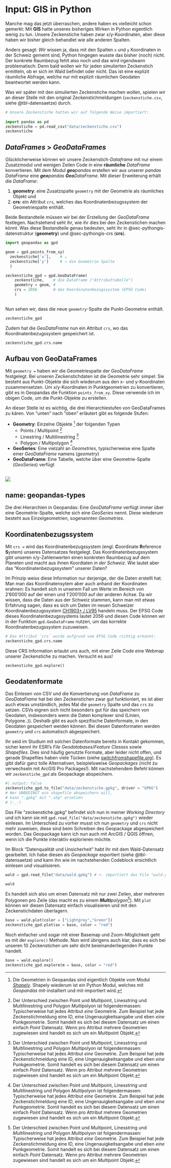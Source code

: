 # Input: GIS in Python {#sec-pythongis}

Manche mag das jetzt überraschen, andere haben es vielleicht schon gemerkt: Mit **GIS** hatte unseres bisheriges Wirken in Python eigentlich wenig zu tun. Unsere Zeckenstiche haben zwar x/y-Koordinaten, aber diese haben wir bisher gleich behandlet wie alle anderen Spalten.

Anders gesagt: *Wir* wissen ja, dass mit den Spalten `x` und `y` Koordinaten in der Schweiz gemeint sind, Python hingegen wusste das bisher (noch) nicht. Der konkrete Raumbezug fehlt also noch und das wird irgendwann problematisch: Denn bald wollen wir für jeden simulierten Zeckenstich ermitteln, ob er sich im Wald befindet oder nicht. Das ist eine explizit räumliche Abfrage, welche nur mit explizit räumlichen Geodaten beantwortet werden kann. 

Was wir später mit den simulierten Zeckenstiche machen wollen, spielen wir an dieser Stelle mit den original Zeckenstichmeldungen (`zeckenstiche.csv`, siehe @tbl-datensaetze) durch.

```python
# Unsere Zeckenstiche hatten wir auf folgende Weise importiert:
    
import pandas as pd
zeckenstiche = pd.read_csv("data/zeckenstiche.csv")
zeckenstiche
```

## *DataFrames* > ***Geo**DataFrames* {#sec-pythongis-geodataframe}

Glücklicherweise können wir unsere Zeckenstich-*Dataframe* mit nur einem Zusatzmodul und wenigen Zeilen Code in eine **räumliche** *DataFrame* konvertieren. Mit dem Modul ***geo**pandas* erstellen wir aus unserer *pandas DataFrame* eine ***geo**pandas **Geo**DataFrame*. Mit dieser Erweiterung erhält die *DataFrame*:

1. **geometry**: eine Zusatzspalte `geometry` mit der Geometrie als räumliches Objekt und
2. **crs**: ein Attribut `crs`, welches das Koordinatenbezugssystem der Geometriespalte enthält. 

Beide Bestandteile müssen wir bei der Erstellung der *GeoDataFrame* festlegen. Nachstehend seht ihr, wie ihr dies bei den Zeckenstichen machen könnt. Was diese Bestandteile genau bedeuten, seht ihr in @sec-pythongis-datenstruktur (**geometry**) und @sec-pythongis-crs (**crs**). 

```python
import geopandas as gpd

geom = gpd.points_from_xy(
  zeckenstiche['x'],    # ↘
  zeckenstiche['y']     # → die Geometrie Spalte
  )   

zeckenstiche_gpd = gpd.GeoDataFrame(
    zeckenstiche,    # die DataFrame ("Attributtabelle")
    geometry = geom, #
    crs = 2056       # das Koordinatenbezugssystem (EPSG Code)
    )
    
```

Nun sehen wir, dass die neue `geometry`-Spalte die Punkt-Geometrie enthält.

```python
zeckenstiche_gpd
```

Zudem hat die *GeoDataFrame* nun ein Attribut `crs`, wo das Koordinatenbezugssystem gespeichert ist.

```python
zeckenstiche_gpd.crs.name
```

## Aufbau von GeoDataFrames {#sec-pythongis-datenstruktur}

Mit `geometry = ` haben wir die Geometriespalte der *GeoDataFrame* festgelegt. Bei unseren Zeckenstichdaten ist die Geometrie sehr simpel: Sie besteht aus Punkt-Objekte die sich wiederum aus den x- und y-Koordinaten zusammensetzen. Um x/y-Koordinaten in Punktgeometrien zu konvertieren, gibt es in Geopandas die Funktion `points_from_xy`. Diese verwende ich im obigen Code, um die Punkt-Objekte zu erstellen.

An dieser Stelle ist es wichtig, die drei Hierarchiestufen von GeoDataFrames zu kären. Von "unten" nach "oben" erläutert gibt es folgende Stufen:

- **Geometry**: Einzelne Objekte [^shapely] der folgenden Typen
  - Points / Multipoint [^multi]
  - Linestring / Multilinestring [^multi]
  - Polygon / Multipolygon [^multi]
- **GeoSeries**: Eine vielzahl an *Geometries*, typischerweise eine Spalte einer *GeoDataFrame* namens (*geometry*)
- **GeoDataFrame**: Eine Tabelle, welche über eine Geometrie-Spalte (*GeoSeries*) verfügt

![](figures/Geopandas_types.jpg)
---
name: geopandas-types
---
Die drei Hierarchien in Geopandas: Eine *GeoDataFrame* verfügt immer über eine Geometrie-Spalte, welche sich eine *GeoSeries* nennt. Diese wiederum besteht aus Einzelgeometrien, sogenannten *Geometries*.

[^shapely]: Die Geometrien in Geopandas sind eigentlich Objekte vom Modul [*Shapely*](https://pypi.org/project/Shapely/). Shapely wiederum ist ein Python Modul, welches mit *Geopandas* mit-installiert und mit-importiert wird.

## Koordinatenbezugssystem {#sec-pythongis-crs}

Mit `crs = ` wird das Koordinatenbezugssystem (engl. **C**oordinate **R**eference **S**ystem) unseres Datensatzes festgelegt. Das Koordinatenbezugssystem gibt unseren x/y-Zahlenwerten einen konkreten Raumbezug auf dem Planeten und macht aus ihnen Koordiaten *in der Schweiz*. Wie lautet aber das "Koordinatenbezugssystem" unserer Daten? 

Im Prinzip weiss diese Information nur derjenige, der die Daten erstellt hat. Man man das Koordinatensytem aber auch anhand der Koordinaten erahnen: Es handelt sich in unserem Fall um Werte im Bereich von 2'600'000 auf der einen und 1'200'000 auf der anderen Achse. Da wir wissen, dass die Daten aus der Schweiz stammen, kann man mit etwas Erfahrung sagen, dass es sich um Daten im neuen Schweizer Koordinatenbezugssystem [CH1903+ / LV95](https://epsg.io/2056) handeln muss. Der EPSG Code dieses Koordinatenbezugssystems lautet 2056 und diesen Code können wir in der Funktion `gpd.GeoDataFrame` nutzen, um das korrekte Koordinatenbezugssystem zuzuweisen.

```python
# Das Attribut `crs` wurde aufgrund vom EPSG Code richtig erkannt:
zeckenstiche_gpd.crs.name
```

Diese CRS Information erlaubt uns auch, mit einer Zeile Code eine Webmap unserer Zeckenstiche zu machen. Versucht es aus!

```python
zeckenstiche_gpd.explore()
```

## Geodatenformate {#sec-pythongis-formate}

Das Einlesen von CSV und die Konvertierung von *DataFrame* zu *GeoDataFrame* hat bei den Zeckenstichen zwar gut funktioniert, es ist aber auch etwas umständlich, jedes Mal die `geometry` Spalte und das `crs` zu setzen. CSVs eignen sich nicht besonders gut für das speichern von Geodaten, insbesonders wenn die Daten komplexer sind (Linien, Polygone..)). Deshalb gibt es auch spezifische Datenformate, in den Geodaten gespeichert werden können. Bei diesen Datenformaten werden `geometry` und `crs` automatisch abgespeichert. 

Ihr seid im Studium mit solchen Datenformate bereits in Kontakt gekommen, sicher kennt ihr ESRI's *File Geodatabases*/*Feature Classes* sowie *Shapefiles*. Dies sind häufig genutzte Formate, aber leider nicht offen, und gerade Shapefiles haben viele Tücken (siehe [switchfromshapefile.org](http://switchfromshapefile.org/)). Es gibt dafür ganz tolle Alternativen, beispielsweise *Geopackages* (nicht zu verwechseln mit ArcGIS Pro Packages!). Mit nachstehendem Befehl können wir `zeckenstiche_gpd` als Geopackage abspeichern.

```python
#| output: false
zeckenstiche_gpd.to_file("data/zeckenstiche.gpkg", driver = "GPKG")   
# Wer UNBEDINGT ein shapefile abspeichern will, 
# kann ".gpkg" mit ".shp" ersetzen
# (-_-)
```

Das File "zeckenstiche.gpkg" befindet sich nun in meiner *Working Directory* und ich kann sie mit `gpd.read_file("data/zeckenstiche.gpkg")` wieder einlesen. Im Unterschied zu vorher musst ich nun `geometry` und `crs` nicht mehr zuweisen, diese sind beim Schreiben des Geopackage abgespeichert worden. Das Geopackage kann ich nun auch mit ArcGIS / QGIS öffnen, wenn ich die Punkte interaktiv explorieren möchte.

Im Block "Datenqualität und Unsicherheit" habt ihr mit dem Wald-Datensatz gearbeitet. Ich habe diesen als *Geopackage* exportiert (siehe @tbl-datensaetze) und kann ihn wie im nachstehenden Codeblock ersichtlich einlesen und visualisieren.

```python
wald = gpd.read_file("data/wald.gpkg") # <- importiert das File "wald.gpkg"

wald
```

Es handelt sich also um einen Datensatz mit nur zwei Zeilen, aber mehreren Polygonen pro Zeile (das macht es zu einem ***Multi**polygon*[^multi]). Mit `plot` können wir diesen Datensatz einfach visualisieren und mit den Zeckenstichdaten überlagern.

[^multi]: Der Unterschied zwischen Point und *Multi*point, Linesstring und *Multi*linestring und Polygon *Multi*polyon ist folgendermassen: Typischerweise hat jedes Attribut *eine* Geometrie. Zum Beispiel hat jede Zeckenstichmeldung eine ID, eine Ungenauigkeitsangabe und eben *eine* Punkgeometrie. Somit handelt es sich bei diesem Datensatz um einen einfach *Point* Datensatz. Wenn pro Attribut mehrere Geometrien zugewiesen sind handelt es sich um ein *Multi*point Objekt.

```python
base = wald.plot(color = ["Lightgrey","Green"])
zeckenstiche_gpd.plot(ax = base, color = "red")
```

Noch einfacher und sogar mit einer Basemap und Zoom-Möglichkeit geht es mit der `explore()` Methode. Nun wird übrigens auch klar, dass es sich bei unseren 10 Zeckenstichen um sehr dicht beieinanderliegenden Punkte handelt.

```python
base = wald.explore()
zeckenstiche_gpd.explore(m = base, color = "red")
```

